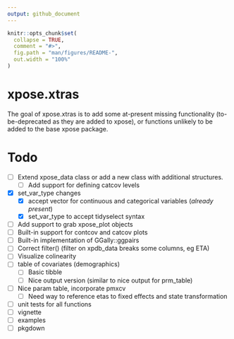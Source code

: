 ```yaml
---
output: github_document
---
```


<!-- README.md is generated from README.Rmd. Please edit that file -->

```r
knitr::opts_chunk$set(
  collapse = TRUE,
  comment = "#>",
  fig.path = "man/figures/README-",
  out.width = "100%"
)
```

# xpose.xtras

<!-- badges: start -->
<!-- badges: end -->

The goal of xpose.xtras is to add some at-present missing functionality (to-be-deprecated as they are added to xpose), or functions unlikely to be added to the base xpose package.

# Todo
- [ ] Extend xpose_data class or add a new class with additional structures.
  - [ ] Add support for defining catcov levels
- [x] set_var_type changes
    - [x] accept vector for continuous and categorical variables (*already present*)
    - [x] set_var_type to accept tidyselect syntax
- [ ] Add support to grab xpose_plot objects
- [ ] Built-in support for contcov and catcov plots
- [ ] Built-in implementation of GGally::ggpairs
- [ ] Correct filter() (filter on xpdb_data breaks some columns, eg ETA)
- [ ] Visualize colinearity
- [ ] table of covariates (demographics)
  - [ ] Basic tibble
  - [ ] Nice output version (similar to nice output for prm_table)
- [ ] Nice param table, incorporate pmxcv
  - [ ] Need way to reference etas to fixed effects and state transformation
- [ ] unit tests for all functions
- [ ] vignette
- [ ] examples
- [ ] pkgdown
  